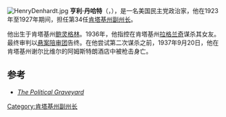 [[File:HenryDenhardt.jpg|thumb]]
'''亨利·丹哈特'''（{{lang|en|'''Henry H. Denhardt'''}}，{{bd|1876年|3月8日|1937年|9月20日}}），是一名美国民主党政治家，他在1923年至1927年期间，担任第34任[[肯塔基州副州长|肯塔基州副州长]]。

他出生于肯塔基州[[鲍灵格林|鲍灵格林]]。1936年，他指控在肯塔基州[[拉格兰奇|拉格兰奇]]谋杀其女友。最终审判以[[悬案陪审团|悬案陪审团]]告终。在他尝试第二次谋杀之前，1937年9月20日，他在肯塔基州谢尔比维尔的阿姆斯特朗酒店中被枪击身亡。

==参考==
*[http://politicalgraveyard.com/death/murder.html ''The Political Graveyard''] {{Wayback|url=http://politicalgraveyard.com/death/murder.html |date=20201219100103 }}
{{s-start}}
{{s-off}}
{{succession box|title=[[肯塔基州副州长|肯塔基州副州长]]|before=[[S·斯拉斯·巴拉德|S·斯拉斯·巴拉德]]|after=[[小詹姆斯·布雷萨特|小詹姆斯·布雷萨特]]|years=1923–1927}}
{{s-end}}
{{肯塔基州副州长}}
{{DEFAULTSORT:Denhardt, Henry}}

[[Category:肯塔基州副州长|Category:肯塔基州副州长]]